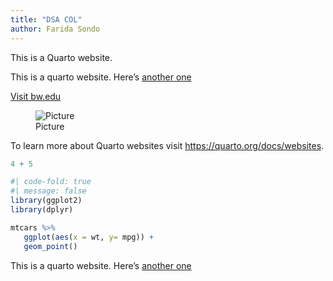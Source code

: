 ---
title: "DSA COL"
author: Farida Sondo
---

This is a Quarto website.

This is a quarto website. Here's [another one](Link.qmd)

[Visit bw.edu](https://www.bw.edu/)

![Picture](IMG_2296.JPG)

To learn more about Quarto websites visit <https://quarto.org/docs/websites>.

```{r}
4 + 5
```

```{r}
#| code-fold: true
#| message: false
library(ggplot2)
library(dplyr)
```


```{r}
mtcars %>%
   ggplot(aes(x = wt, y= mpg)) + 
   geom_point()
```

This is a quarto website. Here's [another one](Link2.qmd)
